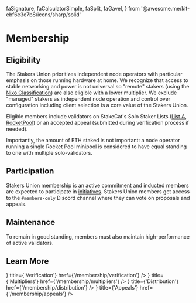   faSignature,
  faCalculatorSimple,
  faSplit,
  faGavel,
} from '@awesome.me/kit-ebf6e3e7b8/icons/sharp/solid'

# Membership

## Eligibility

The Stakers Union prioritizes independent node operators with particular emphasis on those running hardware at home. We recognize that access to stable networking and power is not universal so "remote" stakers (using the [Nixo Classification](https://paragraph.xyz/@ethstaker/define-solo-staker)) are also eligible with a lower multiplier. We exclude "managed" stakers as independent node operation and control over configuration including client selection is a core value of the Stakers Union.

Eligible members include validators on StakeCat's Solo Staker Lists ([List A](https://github.com/Stake-Cat/Solo-Stakers/blob/main/Solo-Stakers/Solo-Stakers-A.csv), [RocketPool](https://github.com/Stake-Cat/Solo-Stakers/blob/main/Solo-Stakers/Rocketpool-Solo-Stakers.csv)) or an accepted appeal (submitted during verification process if needed).

Importantly, the amount of ETH staked is not important: a node operator running a single Rocket Pool minipool is considered to have equal standing to one with multiple solo-validators.

## Participation

Stakers Union membership is an active commitment and inducted members are expected to participate in [initiatives](/initiatives). Stakers Union members get access to the `#members-only` Discord channel where they can vote on proposals and appeals.

## Maintenance

To remain in good standing, members must also maintain high-performance of active validators.

## Learn More

<Cards>
  <Card
    icon={<FontAwesomeIcon icon={faSignature} />}
    title={'Verification'}
    href={'/membership/verification'}
  />
  <Card
    icon={<FontAwesomeIcon icon={faCalculatorSimple} />}
    title={'Multipliers'}
    href={'/membership/multipliers'}
  />
  <Card
    icon={<FontAwesomeIcon icon={faSplit} />}
    title={'Distribution'}
    href={'/membership/distribution'}
  />
  <Card
    icon={<FontAwesomeIcon icon={faGavel} />}
    title={'Appeals'}
    href={'/membership/appeals'}
  />
</Cards>
